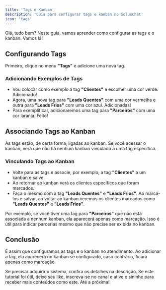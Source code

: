 ```yaml
---
title: 'Tags e Kanban'
description: 'Guia para configurar tags e kanban no SolusChat'
icon: 'tags'
---
```


Olá, tudo bem? Neste guia, vamos aprender como configurar as tags e o kanban. Vamos lá!

## Configurando Tags

Primeiro, clique no menu **"Tags"** e adicione uma nova tag.

### Adicionando Exemplos de Tags

- Vou colocar como exemplo a tag **"Clientes"** e escolher uma cor verde. Adicionado!
- Agora, uma nova tag para **"Leads Quentes"** com uma cor vermelha e outra para **"Leads Frios"** com uma cor azul. Adicionadas!
- Para exemplificar, adicionaremos uma tag para **"Parceiros"** com uma cor laranja. Feito!

## Associando Tags ao Kanban

As tags estão, de certa forma, ligadas ao kanban. Se você acessar o kanban, verá que não há nenhum kanban vinculado a uma tag específica.

### Vinculando Tags ao Kanban

- Volte para as tags e associe, por exemplo, a tag **"Clientes"** a um kanban e salve.
- Ao retornar ao kanban verá os clientes específicos que foram marcados.
- Faça o mesmo com a tag **"Leads Quentes"** e **"Leads Frios"**. Ao marcá-los e salvar, ao voltar ao kanban veremos os clientes marcados como **"Leads Quentes"** e **"Leads Frios"**.

Por exemplo, se você tiver uma tag para **"Parceiros"** que não está associada a nenhum kanban, ela aparecerá apenas como marcação. Isso é útil para indicar parcerias mesmo que não precise ser exibida no kanban.

## Conclusão

É assim que configuramos as tags e o kanban no atendimento. Ao adicionar a tag, ela aparecerá no kanban se configurado, caso contrário, ficará apenas como marcação. 

Se precisar adquirir o sistema, confira os detalhes na descrição. Se este tutorial foi útil, deixe seu like, inscreva-se no canal e ative o sininho para receber mais conteúdos como este. Até a próxima!
